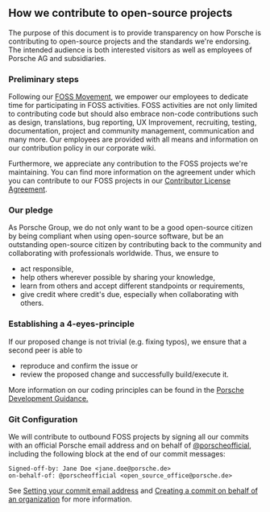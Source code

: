 
## How we contribute to open-source projects

<InlineNotification theme="dark" dismissButton={false}>
  The purpose of this document is to provide transparency on how Porsche is
  contributing to open-source projects and the standards we're endorsing. The
  intended audience is both interested visitors as well as employees of Porsche
  AG and subsidiaries.
</InlineNotification>

### Preliminary steps

Following our [FOSS Movement](/#foss-movement), we empower our employees to
dedicate time for participating in FOSS activities. FOSS activities are not only
limited to contributing code but should also embrace non-code contributions such
as design, translations, bug reporting, UX Improvement, recruiting, testing,
documentation, project and community management, communication and many more.
Our employees are provided with all means and information on our contribution
policy in our <LinkPure theme="dark" icon="lock" underline="true"
href="https://skyway.porsche.com/confluence/display/OSO/Contribution+Guide">
corporate wiki.</LinkPure>

Furthermore, we appreciate any contribution to the FOSS projects we're maintaining.
You can find more information on the agreement under which you can contribute to
our FOSS projects in our [Contributor License Agreement](/docs/cla).

### Our pledge

As Porsche Group, we do not only want to be a good open-source citizen by being
compliant when using open-source software, but be an outstanding open-source
citizen by contributing back to the community and collaborating with
professionals worldwide. Thus, we ensure to

- act responsible,
- help others wherever possible by sharing your knowledge,
- learn from others and accept different standpoints or requirements,
- give credit where credit's due, especially when collaborating with others.

### Establishing a 4-eyes-principle

If our proposed change is not trivial (e.g. fixing typos), we ensure that a
second peer is able to

- reproduce and confirm the issue or
- review the proposed change and successfully build/execute it.

More information on our coding principles can be found in the [Porsche Development
Guidance.](https://devguidance.porsche.com/coding/core-principles/language/)

### Git Configuration

We will contribute to outbound FOSS projects by signing all our commits with an
official Porsche email address and on behalf of
[@porscheofficial](https://github.com/porscheofficial), including the following block
at the end of our commit messages:

```
Signed-off-by: Jane Doe <jane.doe@porsche.de>
on-behalf-of: @porscheofficial <open_source_office@porsche.de>
```

See [Setting your commit email
address](https://docs.github.com/en/account-and-profile/setting-up-and-managing-your-personal-account-on-github/managing-email-preferences/setting-your-commit-email-address)
and [Creating a commit on behalf of an
organization](https://docs.github.com/en/pull-requests/committing-changes-to-your-project/creating-and-editing-commits/creating-a-commit-on-behalf-of-an-organization)
for more information.
